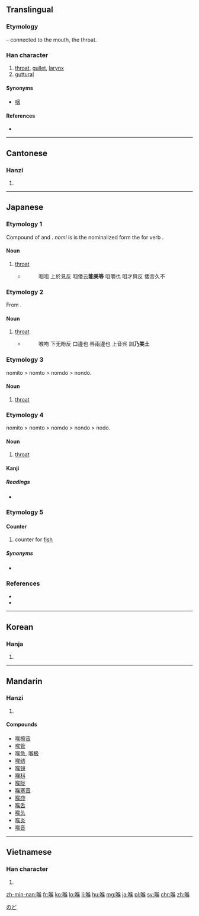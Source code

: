 ==Translingual==

===Etymology===
{{Han compound|口|t1=mouth|侯|ls=psc|c1=s|c2=p}} – connected to the mouth, the throat.

===Han character===
{{Han char|rn=30|rad=口|as=09|sn=12|four=6703<sub>4</sub>|canj=口人弓大 (RONK)|ids=⿰[[口]][[侯]]}}

# [[throat]], [[gullet]], [[larynx]]
# [[guttural]]

====Synonyms====
* {{sense|throat}} [[咽]]

====References====
* {{Han ref|kx=0197.310|dkj=03913|dj=0419.080|hdz=10657.040|uh=5589|ud=21897|bh=B3EF|bd=46063}}

----

==Cantonese==

===Hanzi===
{{yue-hanzi|jyut=hau4|y=hau4}}

# {{defn|lang=yue|sort=口09}}

----

==Japanese==

===Etymology 1===
Compound of {{term|飲み|nomi|drink}} and {{term|門|to|passage}}. ''nomi'' is is the nominalized form the for verb {{term|飲む|nom-|to drink}}.

====Noun====
{{ja-noun|のみと}}

# [[throat]]
#* {{RQ:Shin'yaku Kegonkyō Ongi Shiki|81}}
#*: 咽咀 上於見反 咽倭云'''能美等''' 咀嚼也 咀才與反 倭言久不

===Etymology 2===
From {{term|喉|nomito|id}}.

====Noun====
{{ja-noun|のみど}}

# [[throat]]
#* {{RQ:Shin'yaku Kegonkyō Ongi Shiki|57}}
#*: 喉吻 下无粉反 口邊也 唇兩邊也 上音呉 訓'''乃美土'''

===Etymology 3===

nomito > nomto > nomdo > nondo.

====Noun====
{{ja-noun|のんど}}

# [[throat]]

===Etymology 4===

nomito > nomto > nomdo > nondo > nodo.

====Noun====
{{ja-noun|のど}}

# [[throat]]

====Kanji====
{{ja-kanji|grade=c|rs=口09}}

=====Readings=====
* {{ja-readings|goon=[[ぐ]] (gu)|kanon=[[こう]] (kō)|kun=[[のど]] (nodo)}}

===Etymology 5===

====Counter====
{{ja-pos|こう|counter}}

# counter for [[fish]]

=====Synonyms=====
* {{l|ja|尾|tr=び, ''bi''}}

===References===
* {{Shin'yaku Kegonkyō Ongi Shiki}}
* {{R:Nara Ibun 3}}

[[Category:ja:Anatomy|のど]]

----

==Korean==

===Hanja===
{{ko-hanja|hangeul=[[후]]|rv=hu|mr=hu}}

# {{defn|lang=ko|sort=口09}}

----

==Mandarin==

===Hanzi===
{{cmn-hanzi|pin=[[hóu]] ([[hou2]])|wg=hou<sup>2</sup>}}

# {{defn|lang=cmn|sort=口09}}

====Compounds====
* [[喉擦音]]
* [[喉管]]
* [[喉急]], [[喉极]]
* [[喉结]]
* [[喉镜]]
* [[喉科]]
* [[喉咙]]
* [[喉塞音]]
* [[喉痧]]
* [[喉舌]]
* [[喉头]]
* [[喉炎]]
* [[喉音]]

----

==Vietnamese==

===Han character===
{{vi-hantu|[[hầu]]|rs=口09}}

# {{defn|lang=vi|sort=口09}}

[[zh-min-nan:喉]]
[[fr:喉]]
[[ko:喉]]
[[lo:喉]]
[[li:喉]]
[[hu:喉]]
[[mg:喉]]
[[ja:喉]]
[[pl:喉]]
[[sv:喉]]
[[chr:喉]]
[[zh:喉]]